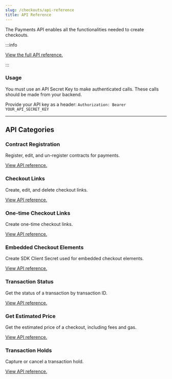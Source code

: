 ```yaml
---
slug: /checkouts/api-reference
title: API Reference
---
```


The Payments API enables all the functionalities needed to create checkouts.

:::info

[View the full API reference.](TODO)

:::

### Usage

You must use an API Secret Key to make authenticated calls. These calls should be
made from your backend.

Provide your API key as a header: `Authorization: Bearer YOUR_API_SECRET_KEY`

---

## API Categories

### Contract Registration

Register, edit, and un-register contracts for payments.

[View API reference.](TODO)

### Checkout Links

Create, edit, and delete checkout links.

[View API reference.](TODO)

### One-time Checkout Links

Create one-time checkout links.

[View API reference.](TODO)

### Embedded Checkout Elements

Create SDK Client Secret used for embedded checkout elements.

[View API reference.](TODO)

### Transaction Status

Get the status of a transaction by transaction ID.

[View API reference.](TODO)

### Get Estimated Price

Get the estimated price of a checkout, including fees and gas.

[View API reference.](TODO)

### Transaction Holds

Capture or cancel a transaction hold.

[View API reference.](TODO)
